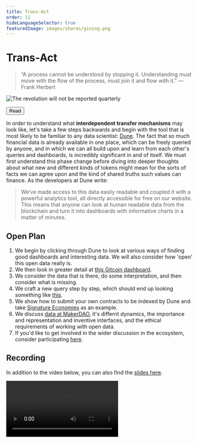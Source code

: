 ```yaml
---
title: Trans-Act
order: 11
hideLanguageSelector: true
featuredImage: images/shares/giving.png
---
```


# Trans-Act

> “A process cannot be understood by stopping it. Understanding must move with the flow of the process, must join it and flow with it.” ― Frank Herbert

<InfoBlock>

<Box>

![The revolution will not be reported quarterly](/images/build/revolution.png)

<Button to="https://dune.com/blog/revolution-not-quarterly">
    Read
</Button>

</Box>

</InfoBlock>

In order to understand what **interdependent transfer mechanisms** may look like, let's take a few steps backwards and begin with the tool that is most likely to be familiar to any data scientist: [Dune](https://dune.com/). The fact that so much financial data is already available in one place, which can be freely queried by anyone, and in which we can all build upon and learn from each other's queries and dashboards, is incredibly significant in and of itself. We must first understand this phase change before diving into deeper thoughts about what new and different kinds of tokens might mean for the sorts of facts we can agree upon and the kind of shared truths such values can finance. As the developers at Dune write:

> We’ve made access to this data easily readable and coupled it with a powerful analytics tool, all directly accessible for free on our website. This means that anyone can look at human readable data from the blockchain and turn it into dashboards with informative charts in a matter of minutes.

## Open Plan

1. We begin by clicking through Dune to look at various ways of finding good dashboards and interesting data. We will also consider how 'open' this open data really is.
2. We then look in greater detail at [this Gitcoin dashboard](https://dune.com/gm365/gitcoin).
3. We consider the data that is there, do some interpretation, and then consider what is missing.
4. We craft a new query step by step, which should end up looking something like [this](https://dune.com/queries/1318905).
5. We show how to submit your own contracts to be indexed by Dune and take [Signature Economies](https://sign.kernel.community) as an example.
6. We discuss [data at MakerDAO](https://data.makerdao.network/), it's differnt dynamics, the importance and representation and inventive interfaces, and the ethical requirements of working with open data.
7. If you'd like to get involved in the wider discussion in the ecosystem, consider participating [here](https://metricsdao.notion.site/web3-Data-Glossary-750546b7d18447f39ac145f8e9532f4f).

## Recording

In addition to the video below, you can also find the [slides here](https://docs.google.com/presentation/d/1alO_Xm25JxNRWXbEayHxmiBhFpLX_zUGwh-YyBYL0Gg/edit?usp=sharing).

<Video src="https://www.youtube-nocookie.com/embed/i2addcDHT68"/>